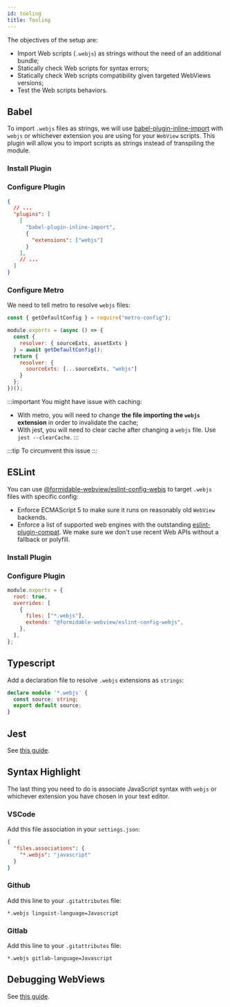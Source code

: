 ```yaml
---
id: tooling
title: Tooling
---
```



The objectives of the setup are:

- Import Web scripts (`.webjs`) as strings without the need of an additional bundle;
- Statically check Web scripts for syntax errors;
- Statically check Web scripts compatibility given targeted WebViews versions;
- Test the Web scripts behaviors.

## Babel

To import `.webjs` files as strings, we will use
[babel-plugin-inline-import](https://www.npmjs.com/package/babel-plugin-inline-import)
with `webjs` or whichever extension you are using for your `WebView` scripts.
This plugin will allow you to import scripts as strings instead of transpiling the module.

### Install Plugin

<InstallPackageSnippet dev packages="babel-plugin-inline-import" />

### Configure Plugin

```json title="babel.config.js"
{
  // ...
  "plugins": [
    [
      "babel-plugin-inline-import",
      {
        "extensions": ["webjs"]
      }
    ],
    // ...
  ]
}
```

### Configure Metro

We need to tell metro to resolve `webjs` files:

```js title="metro.config.js"
const { getDefaultConfig } = require("metro-config");

module.exports = (async () => {
  const {
    resolver: { sourceExts, assetExts }
  } = await getDefaultConfig();
  return {
    resolver: {
      sourceExts: [...sourceExts, "webjs"]
    }
  };
})();
```

:::important
You might have issue with caching:

- With metro, you will need to change **the file importing the `webjs` extension** in order to invalidate the cache;
- With jest, you will need to clear cache after changing a `webjs` file. Use `jest --clearCache`.
:::

:::tip
To circumvent this issue
:::

## ESLint

You can use
[@formidable-webview/eslint-config-webjs](https://github.com/formidable-webview/eslint-config-webjs)
to target `.webjs` files with specific config:

- Enforce ECMAScript 5 to make sure it runs on reasonably old `WebView`
  backends.
- Enforce a list of supported web engines with the outstanding
  [eslint-plugin-compat](https://www.npmjs.com/package/eslint-plugin-compat).
  We make sure we don't use recent Web APIs without a fallback or polyfill.

### Install Plugin

<InstallPackageSnippet dev packages="estlint-plugin-compat @formidable-webview/eslint-config-webjs" />

### Configure Plugin

```js title="eslint.js"
module.exports = {
  root: true,
  overrides: [
    {
      files: ["*.webjs"],
      extends: "@formidable-webview/eslint-config-webjs",
    },
  ],
};
```

## Typescript

Add a declaration file to resolve `.webjs` extensions as `strings`:

```ts title="webjs.d.ts"
declare module '*.webjs' {
  const source: string;
  export default source;
}
```

## Jest

See [this guide](/docs/implementing-features#testing-with-jest).

## Syntax Highlight

The last thing you need to do is associate JavaScript syntax with `webjs` or whichever
extension you have chosen in your text editor.

### VSCode

Add this file association in your `settings.json`:

```json title="settings.json"
{
  "files.associations": {
    "*.webjs": "javascript"
  }
}
```

### Github

Add this line to your `.gitattributes` file:

```gitattributes title=".gitattributes"
*.webjs linguist-language=Javascript
```

### Gitlab

Add this line to your `.gitattributes` file:

```gitattributes title=".gitattributes"
*.webjs gitlab-language=Javascript
```

## Debugging WebViews

See [this guide](https://blog.vuplex.com/debugging-webviews/).

